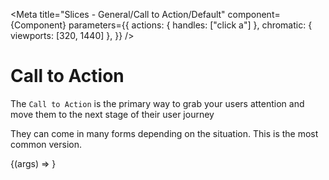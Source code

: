 
<Meta
  title="Slices - General/Call to Action/Default"
  component={Component}
  parameters={{
    actions: { handles: ["click a"] },
    chromatic: { viewports: [320, 1440] },
  }}
/>

# Call to Action

The `Call to Action` is the primary way to grab your users attention and move them to the next stage of their user journey

They can come in many forms depending on the situation. This is the most common version.

<Preview withToolbar>
  <Story name="Default" args={mocks}>
    {(args) => <Component {...args} />}
  </Story>
  <div />
</Preview>

<ArgsTable story="Default" />
